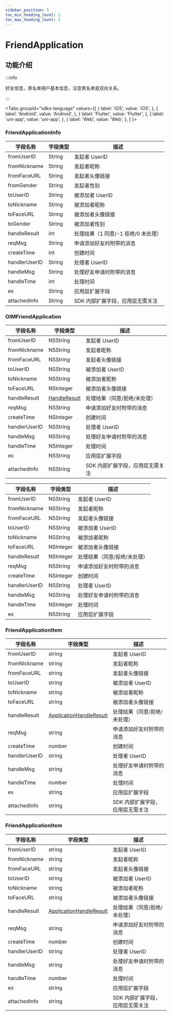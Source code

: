 ```yaml
---
sidebar_position: 5
toc_min_heading_level: 2
toc_max_heading_level: 2
---
```


# FriendApplication

## 功能介绍

:::info

好友信息，黑名单用户基本信息，注意黑名单是双向关系。

:::

<Tabs
groupId="sdks-language"
values={[
{ label: 'iOS', value: 'iOS', },
{ label: 'Android', value: 'Android', },
{ label: 'Flutter', value: 'Flutter', },
{ label: 'uni-app', value: 'uni-app', },
{ label: 'Web', value: 'Web', },
]
}>

<TabItem value="Flutter">

### FriendApplicationInfo

| 字段名称      | 字段类型 | 描述                                |
| ------------- | -------- | ----------------------------------- |
| fromUserID    | String   | 发起者 UserID                       |
| fromNickname  | String   | 发起者昵称                          |
| fromFaceURL   | String   | 发起者头像链接                      |
| fromGender    | String   | 发起者性别                          |
| toUserID      | String   | 被添加者 UserID                     |
| toNickname    | String   | 被添加者昵称                        |
| toFaceURL     | String   | 被添加者头像链接                    |
| toGender      | String   | 被添加者性别                        |
| handleResult  | int      | 处理结果（1 同意/-1 拒绝/0 未处理） |
| reqMsg        | String   | 申请添加好友时附带的消息            |
| createTime    | int      | 创建时间                            |
| handlerUserID | String   | 处理者 UserID                       |
| handleMsg     | String   | 处理好友申请时附带的消息            |
| handleTime    | int      | 处理时间                            |
| ex            | String   | 应用层扩展字段                      |
| attachedInfo  | String   | SDK 内部扩展字段，应用层无需关注    |

</TabItem>

<TabItem value="iOS">

### OIMFriendApplication

| 字段名称      | 字段类型                                        | 描述                             |
| ------------- | ----------------------------------------------- | -------------------------------- |
| fromUserID    | NSString                                        | 发起者 UserID                    |
| fromNickname  | NSString                                        | 发起者昵称                       |
| fromFaceURL   | NSString                                        | 发起者头像链接                   |
| toUserID      | NSString                                        | 被添加者 UserID                  |
| toNickname    | NSString                                        | 被添加者昵称                     |
| toFaceURL     | NSInteger                                       | 被添加者头像链接                 |
| handleResult  | [HandleResult](docs/sdks/Enum/HandleResult.mdx) | 处理结果（同意/拒绝/未处理）     |
| reqMsg        | NSString                                        | 申请添加好友时附带的消息         |
| createTime    | NSInteger                                       | 创建时间                         |
| handlerUserID | NSString                                        | 处理者 UserID                    |
| handleMsg     | NSString                                        | 处理好友申请时附带的消息         |
| handleTime    | NSInteger                                       | 处理时间                         |
| ex            | NSString                                        | 应用层扩展字段                   |
| attachedInfo  | NSString                                        | SDK 内部扩展字段，应用层无需关注 |

</TabItem>

<TabItem value="Android">

| 字段名称      | 字段类型  | 描述                         |
| ------------- | --------- | ---------------------------- |
| fromUserID    | NSString  | 发起者 UserID                |
| fromNickname  | NSString  | 发起者昵称                   |
| fromFaceURL   | NSString  | 发起者头像链接               |
| toUserID      | NSString  | 被添加者 UserID              |
| toNickname    | NSString  | 被添加者昵称                 |
| toFaceURL     | NSInteger | 被添加者头像链接             |
| handleResult  | NSInteger | 处理结果（同意/拒绝/未处理） |
| reqMsg        | NSString  | 申请添加好友时附带的消息     |
| createTime    | NSInteger | 创建时间                     |
| handlerUserID | NSString  | 处理者 UserID                |
| handleMsg     | NSString  | 处理好友申请时附带的消息     |
| handleTime    | NSInteger | 处理时间                     |
| ex            | NSString  | 应用层扩展字段               |

</TabItem>

<TabItem value="Web">

### FriendApplicationItem

| 字段名称      | 字段类型                                                   | 描述                             |
| ------------- | ---------------------------------------------------------- | -------------------------------- |
| fromUserID    | string                                                     | 发起者 UserID                    |
| fromNickname  | string                                                     | 发起者昵称                       |
| fromFaceURL   | string                                                     | 发起者头像链接                   |
| toUserID      | string                                                     | 被添加者 UserID                  |
| toNickname    | string                                                     | 被添加者昵称                     |
| toFaceURL     | string                                                     | 被添加者头像链接                 |
| handleResult  | [ApplicationHandleResult](docs/sdks/Enum/HandleResult.mdx) | 处理结果（同意/拒绝/未处理）     |
| reqMsg        | string                                                     | 申请添加好友时附带的消息         |
| createTime    | number                                                     | 创建时间                         |
| handlerUserID | string                                                     | 处理者 UserID                    |
| handleMsg     | string                                                     | 处理好友申请时附带的消息         |
| handleTime    | number                                                     | 处理时间                         |
| ex            | string                                                     | 应用层扩展字段                   |
| attachedInfo  | string                                                     | SDK 内部扩展字段，应用层无需关注 |

</TabItem>

<TabItem value="uni-app">

### FriendApplicationItem

| 字段名称      | 字段类型                                                   | 描述                             |
| ------------- | ---------------------------------------------------------- | -------------------------------- |
| fromUserID    | string                                                     | 发起者 UserID                    |
| fromNickname  | string                                                     | 发起者昵称                       |
| fromFaceURL   | string                                                     | 发起者头像链接                   |
| toUserID      | string                                                     | 被添加者 UserID                  |
| toNickname    | string                                                     | 被添加者昵称                     |
| toFaceURL     | string                                                     | 被添加者头像链接                 |
| handleResult  | [ApplicationHandleResult](docs/sdks/Enum/HandleResult.mdx) | 处理结果（同意/拒绝/未处理）     |
| reqMsg        | string                                                     | 申请添加好友时附带的消息         |
| createTime    | number                                                     | 创建时间                         |
| handlerUserID | string                                                     | 处理者 UserID                    |
| handleMsg     | string                                                     | 处理好友申请时附带的消息         |
| handleTime    | number                                                     | 处理时间                         |
| ex            | string                                                     | 应用层扩展字段                   |
| attachedInfo  | string                                                     | SDK 内部扩展字段，应用层无需关注 |

</TabItem>

</Tabs>
